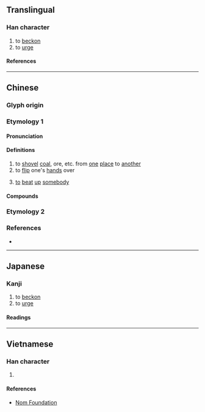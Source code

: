 {{character info}}
==Translingual==

===Han character===
{{Han char|rn=64|rad=手|as=16|sn=19|four=51014|canj=QMBG|ids=⿰扌霍}}

# to [[beckon]]
# to [[urge]]

====References====
{{Han ref|kx=0462.230|dkj=12951|dj=0811.230|hdz=31982.110|uh=6509}}

----

==Chinese==
{{zh-forms}}

===Glyph origin===
{{Han etym}}

===Etymology 1===

====Pronunciation====
{{zh-pron
|m=huō
|c=fok3,wok6
|h=pfs=vok
|mc=y
|oc=y
|cat=
}}

====Definitions====
{{zh-hanzi}}

# to [[shovel]] [[coal]], ore, etc. from [[one]] [[place]] to [[another]]
# to [[flip]] one's [[hand]]s over
# {{lb|zh|Hakka}} [[to]] [[beat]] [[up]] [[somebody]]

====Compounds====
{{zh-der|攉土|攉煤機}}

===Etymology 2===
{{zh-see|榷|v|[[monopoly]]}}

===References===
* {{R:yue:mfccd}}

----

==Japanese==

===Kanji===
{{ja-kanji|grade=|rs=手16}}

# to [[beckon]]
# to [[urge]]

====Readings====
{{ja-readings
|on=かく
|kun=たた-く
}}

----

==Vietnamese==

===Han character===
{{vi-readings|rs=手16|reading=[[khoác]], [[hoắc]]}}

# {{rfdef|vi|sort=手16}}

====References====
* [http://nomfoundation.org/common/nom_details.php?codepoint=6509 Nom Foundation]